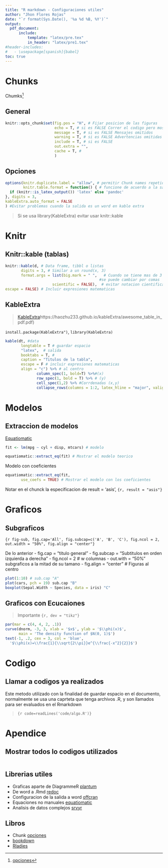 ```yaml
---
title: "R markdown - Configuraciones utiles"
author: "Jhon Flores Rojas"
date: "`r format(Sys.Date(), '%a %d %B, %Y')`"
output:
  pdf_document:
      include:
          template: "latex/pre.tex"
          in_header: "latex/pre1.tex"
#header-includes:
#   - \usepackage[spanish]{babel}
toc: true
---
```



# Chunks

Chumks^[[opciones](https://yihui.org/knitr/options/)]

## General


```r
knitr::opts_chunk$set(fig.pos = "H", # Fijar posicion de las figuras 
                      echo = T, # si es FALSE Correr el codigo pero mostrarlo
                      message = T, # si es FALSE Mensajes omitidos
                      warning = T, # si es FALSE Advertencias omitidas
                      include = T, # si es FALSE 
                      out.extra = "", 
                      cache = T, # 
                      ) 
````

## Opciones

```r
options(knitr.duplicate.label = "allow", # permitir Chunk names repetidos
        knitr.table.format = function() { # funcione de acuerdo a la salida del texto
  if (knitr::is_latex_output()) 'latex' else 'pandoc'
}, digits = 3, 
kableExtra.auto_format = FALSE
) #Evitar problemas cuando la salida es un word en kable extra 
```

> Si se usa library(KableExtra) evitar usar knitr::kable

# Knitr 


## Knitr::kable (tablas)


``` r
knitr::kable(d, # Data frame, tibbl o listas
       digits = 3, # Similar a un round(x, 3)
       format.args = list(big.mark = " ",   # Cuando se tiene mas de 3 digitos se incluye espacio en " "
                                          #se puede cambiar por comas
                     scientific = FALSE),  # evitar notacion cientificas
escape = FALSE) # Incluir expresiones matematicas 
```

## KableExtra 

> [KableExtra]https://haozhu233.github.io/kableExtra/awesome_table_in_pdf.pdf)

`install.package(KableExtra")`, `library(KableExtra)`

```r
kable(dt, #data 
       longtable = T # guardar espacio
       "latex",  # salida
       booktabs = T, # 
       caption = "Titulos de la tabla",
       escape = F # incluir expresiones matematicas
       align = "c") %>% # al centro
              column_spec(1, bold=T) %>%#(x)
              row_spec(1, bold = T) %>% # (y)
              cell_spec(1,2) %>% #Corrdenadas (x,y)
              collapse_rows(columns = 1:2, latex_hline = "major", valign = "middle") 
```

# Modelos

## Extraccion de modelos 

[Equatiomatic](https://github.com/datalorax/equatiomatic)

```r
fit <- lm(mpg ~ cyl + disp, mtcars) # modelo 

equatiomatic::extract_eq(fit) # Mostrar el modelo teorico 
```
Modelo con coeficientes

```r 
equatiomatic::extract_eq(fit, 
       use_coefs = TRUE) # Mostrar el modelo con los coeficientes
```

Notar en el chunck la especificacion de result = 'asis', `{r, result = "asis"}` 


# Graficos

## Subgraficos

`{r fig-sub, fig.cap='All', fig.subcap=c('A', 'B', 'C'), fig.ncol = 2, out.width = "50%", fig.align = "center"}`

De lo anterior
- fig.cap = "titulo general"
- fig.subcap = "Subtitulos en orden izquierda a derecha"
- fig.ncol = 2 # w columnas
- out.with = "50%" subgraficos a la mitad de su tamano
- fig.align = "center" # Figuras al centro

```r 
plot(1:10) # sub.cap "A"
plot(cars, pch = 19) sub.cap "B"
boxplot(Sepal.Width ~ Species, data = iris) "C"
```
## Graficos con Ecucaiones

> Importante `{r, dev = "tikz"}`

```r 
par(mar = c(4, 4, 2, .1))
curve(dnorm, -3, 3, xlab = '$x$', ylab = '$\\phi(x)$',
      main = 'The density function of $N(0, 1)$')
text(-1, .2, cex = 3, col = 'blue',
  '$\\phi(x)=\\frac{1}{\\sqrt{2\\pi}}e^{\\frac{-x^2}{2}}$')
```

# Codigo 

## Llamar a codigos ya realizados 

Este metodo utilizado con la finalidad de guardar espacio en el documento, normalmente se usa una caprteta que tenga archivos .R, y son llamados para ser evaluados en el Rmarkdown


> `{r code=readLines('code/algo.R')}` 

# Apendice

## Mostrar todos lo codigos utilizados

```r
```
## Librerias utiles

- Graficas aparte de DiagrammeR [plantum](https://github.com/rkrug/plantuml)
- De word a .Rmd [redoc](https://github.com/noamross/redoc)
- Configuracion de la salida a word [offcran](https://davidgohel.github.io/officer/articles/offcran/word.html)
- Equaciones no manuales [equatiomatic](https://github.com/datalorax/equatiomatic)
- Analisis de datos complejos [srvyr](https://github.com/gergness/srvyr)

## Libros 


- Chunk [opciones](https://yihui.org/knitr/options/)
- [bookdown](https://bookdown.org/ana_vm/_book/citas-y-referencias.html)
- [Rladies](https://bookdown.org/thea_knowles/dissertating_rmd_presentation/)